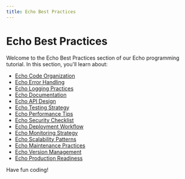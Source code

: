 ```yaml
---
title: Echo Best Practices
---
```


# Echo Best Practices

Welcome to the Echo Best Practices section of our Echo programming tutorial. In this section, you'll learn about:

- [Echo Code Organization](./0-echo-code-organization.mdx)
- [Echo Error Handling](./1-echo-error-handling.mdx)
- [Echo Logging Practices](./2-echo-logging-practices.mdx)
- [Echo Documentation](./3-echo-documentation.mdx)
- [Echo API Design](./4-echo-api-design.mdx)
- [Echo Testing Strategy](./5-echo-testing-strategy.mdx)
- [Echo Performance Tips](./6-echo-performance-tips.mdx)
- [Echo Security Checklist](./7-echo-security-checklist.mdx)
- [Echo Deployment Workflow](./8-echo-deployment-workflow.mdx)
- [Echo Monitoring Strategy](./9-echo-monitoring-strategy.mdx)
- [Echo Scalability Patterns](./10-echo-scalability-patterns.mdx)
- [Echo Maintenance Practices](./11-echo-maintenance-practices.mdx)
- [Echo Version Management](./12-echo-version-management.mdx)
- [Echo Production Readiness](./13-echo-production-readiness.mdx)

Have fun coding!